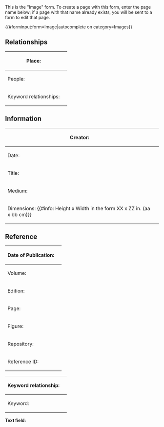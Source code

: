 <noinclude>
This is the "Image" form.
To create a page with this form, enter the page name below;
if a page with that name already exists, you will be sent to a form to edit that page.

{{#forminput:form=Image|autocomplete on category=Images}}

</noinclude><includeonly>
<div id="wikiPreview" style="display: none; padding-bottom: 25px; margin-bottom: 25px; border-bottom: 1px solid #AAAAAA;"></div>
{{{for template|Image}}}
== Relationships ==
{| class="formtable"
! Place:
| {{{field|Place}}}
|-
! People:
| {{{field|People}}}
|-
! Keyword relationships:
| {{{field|Keyword relationships|holds template}}}
|}

== Information ==
{| class="formtable"
! Creator:
| {{{field|Creator}}}
|-
! Date:
| {{Form:Date|Prefix=Creation}}
|-
! Title:
| {{{field|Title}}}
|-
! Medium:
| {{{field|Medium}}}
|-
! Dimensions: {{#info: Height x Width in the form XX x ZZ in. (aa x bb cm)}}
| {{{field|Dimensions}}}
|}

== Reference ==
{| class="formtable"
! Date of Publication:
| {{Form:Date|Prefix=Publication}}
|-
! Volume:
| {{{field|Volume}}}
|-
! Edition:
| {{{field|Edition}}}
|-
! Page:
| {{{field|Page}}}
|-
! Figure:
| {{{field|Figure}}}
|-
! Repository:
| {{{field|Repository}}}
|-
! Reference ID:
| {{{field|Reference ID}}}
|}
{{{end template}}}

{{{for template|Keyword relationship|embed in field=Image[Keyword relationships]|multiple}}}
{| class="formtable"
! Keyword relationship:
| {{{field|Keyword relationship|property=Keyword relationship}}}
|-
! Keyword:
| {{{field|Keyword|property=Keyword|input type=text with autocomplete|values from category=Keywords}}}
|}
{{{end template}}}

'''Text field:'''

{{{standard input|free text|rows=10}}}
</includeonly>
